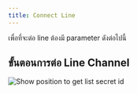 ```yaml
---
title: Connect Line
---
```


เพื่อที่จะต่อ line ต้องมี parameter ดังต่อไปนี้

## ขั้นตอนการต่อ Line Channel

![Show position to get list secret id](../../../assets/images/line_config.jpg)
